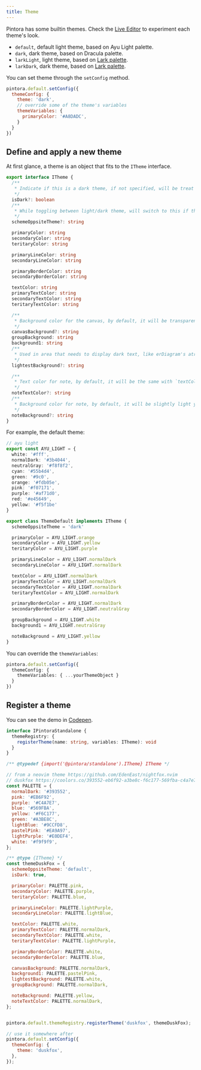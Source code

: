 ```yaml
---
title: Theme
---
```


Pintora has some builtin themes. Check the [Live Editor](https://pintorajs.vercel.app/demo/live-editor) to experiment each theme's look.

- `default`, default light theme, based on Ayu Light palette.
- `dark`, dark theme, based on Dracula palette.
- `larkLight`, light theme, based on [Lark palette](https://coolors.co/3370ff-143c9a-01d6b9-447dfd-edf4ff).
- `larkDark`, dark theme, based on [Lark palette](https://coolors.co/3370ff-143c9a-01d6b9-447dfd-edf4ff).

You can set theme through the `setConfig` method.

```js
pintora.default.setConfig({
  themeConfig: {
    theme: 'dark',
    // override some of the theme's variables
    themeVariables: {
      primaryColor: '#A8DADC',
    }
  }
})
```

## Define and apply a new theme

At first glance, a theme is an object that fits to the `ITheme` interface.

```ts
export interface ITheme {
  /**
   * Indicate if this is a dark theme, if not specified, will be treat as a light theme
   */
  isDark?: boolean
  /**
   * While toggling between light/dark theme, will switch to this if this is specified
   */
  schemeOppsiteTheme?: string

  primaryColor: string
  secondaryColor: string
  teritaryColor: string

  primaryLineColor: string
  secondaryLineColor: string

  primaryBorderColor: string
  secondaryBorderColor: string

  textColor: string
  primaryTextColor: string
  secondaryTextColor: string
  teritaryTextColor: string

  /**
   * Background color for the canvas, by default, it will be transparent
   */
  canvasBackground?: string
  groupBackground: string
  background1: string
  /**
   * Used in area that needs to display dark text, like erDiagram's atrributes
   */
  lightestBackground?: string

  /**
   * Text color for note, by default, it will be the same with `textColor`
   */
  noteTextColor?: string
  /**
   * Background color for note, by default, it will be slightly light yellow
   */
  noteBackground?: string
}
```

For example, the default theme:

```ts
// ayu light
export const AYU_LIGHT = {
  white: '#fff',
  normalDark: '#3b4044',
  neutralGray: '#f8f8f2',
  cyan: '#55b4d4',
  green: '#9c0',
  orange: '#fdb05e',
  pink: '#f07171',
  purple: '#af71d0',
  red: '#e45649',
  yellow: '#f5f1be'
}

export class ThemeDefault implements ITheme {
  schemeOppsiteTheme = 'dark'

  primaryColor = AYU_LIGHT.orange
  secondaryColor = AYU_LIGHT.yellow
  teritaryColor = AYU_LIGHT.purple

  primaryLineColor = AYU_LIGHT.normalDark
  secondaryLineColor = AYU_LIGHT.normalDark

  textColor = AYU_LIGHT.normalDark
  primaryTextColor = AYU_LIGHT.normalDark
  secondaryTextColor = AYU_LIGHT.normalDark
  teritaryTextColor = AYU_LIGHT.normalDark

  primaryBorderColor = AYU_LIGHT.normalDark
  secondaryBorderColor = AYU_LIGHT.neutralGray

  groupBackground = AYU_LIGHT.white
  background1 = AYU_LIGHT.neutralGray

  noteBackground = AYU_LIGHT.yellow
}
```

You can override the `themeVariables`:

```ts
pintora.default.setConfig({
  themeConfig: {
    themeVariables: { ...yourThemeObject }
  }
})
```

## Register a theme

You can see the demo in [Codepen](https://codepen.io/hikerpig/pen/qBPgNGM).

```ts
interface IPintoraStandalone {
  themeRegistry: {
    registerTheme(name: string, variables: ITheme): void
  }
}
```

```js
/** @typedef {import('@pintora/standalone').ITheme} ITheme */

// from a neovim theme https://github.com/EdenEast/nightfox.nvim
// duskfox https://coolors.co/393552-eb6f92-a3be8c-f6c177-569fba-c4a7e7-9ccfd8-e0def4-ea9a97-eb98c3
const PALETTE = {
  normalDark: '#393552',
  pink: '#EB6F92',
  purple: '#C4A7E7',
  blue: '#569FBA',
  yellow: '#F6C177',
  green: '#A3BE8C',
  lightBlue: '#9CCFD8',
  pastelPink: '#EA9A97',
  lightPurple: '#E0DEF4',
  white: '#f9f9f9',
};

/** @type {ITheme} */
const themeDuskFox = {
  schemeOppsiteTheme: 'default',
  isDark: true,

  primaryColor: PALETTE.pink,
  secondaryColor: PALETTE.purple,
  teritaryColor: PALETTE.blue,

  primaryLineColor: PALETTE.lightPurple,
  secondaryLineColor: PALETTE.lightBlue,

  textColor: PALETTE.white,
  primaryTextColor: PALETTE.normalDark,
  secondaryTextColor: PALETTE.white,
  teritaryTextColor: PALETTE.lightPurple,

  primaryBorderColor: PALETTE.white,
  secondaryBorderColor: PALETTE.blue,

  canvasBackground: PALETTE.normalDark,
  background1: PALETTE.pastelPink,
  lightestBackground: PALETTE.white,
  groupBackground: PALETTE.normalDark,

  noteBackground: PALETTE.yellow,
  noteTextColor: PALETTE.normalDark,
};


pintora.default.themeRegistry.registerTheme('duskfox', themeDuskFox);

// use it somewhere after
pintora.default.setConfig({
  themeConfig: {
    theme: 'duskfox',
  },
});
```
